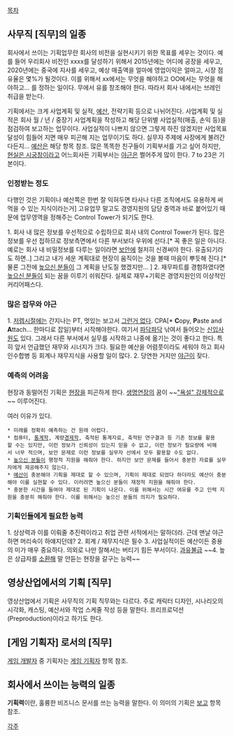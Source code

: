 [[목차]]

== 사무직 [직무]의 일종 ==
회사에서 쓰이는 기획업무란 회사의 비전을 실현시키기 위한 목표를 세우는 것이다. 예를 들어 우리회사 비전인 xxxx를 달성하기 위해서 2015년에는 어디에 공장을 세우고, 2020년에는 중국에 지사를 세우고, 예상 매출액을 얼마에 영업이익은 얼마고, 시장 점유율은 몇%가 될것이다. 이를 위해서 xx에서는 무엇을 해야하고 OO에서는 무엇을 해야하고... 를 정하는 일이다. 무에서 유를 창조해야 한다. 따라서 회사 내에서는 브레인 취급을 받는다. 

기획에서는 크게 사업계획 및 실적, [[예산]], 전략기획 등으로 나뉘어진다. 사업계획 및 실적은 회사 월 / 년 / 중장기 사업계획을 작성하고 해당 단위별 사업실적(매출, 손익 등)을 점검하여 보고하는 업무이다. 사업실적이 나쁘지 않으면 그렇게 하진 않겠지만 사업목표 달성이 힘들어 지면 매우 피곤해 지는 업무이기도 하다. 실무자 주제에 사장에게 불려간다든지... [[예산]]은 해당 항목 참조. 많은 똑똑한 친구들이 기획부서를 가고 싶어 하지만, [[현실은 시궁창]]이라고 어느회사든 기획부서는 [[야근]]은 쩔어주게 많이 한다. 7 to 23은 기본이다. 

=== 인정받는 정도 ===
다행인 것은 기획이나 예산쪽은 한번 잘 익혀두면 타사나 다른 조직에서도 유용하게 써먹을 수 있는 지식이라는거] 고유업무 말고도 경영지원의 담당 중역과 바로 붙어있기 때문에 업무영역을 정해주는 Control Tower가 되기도 한다.

1. 회사 내 많은 정보를 우선적으로 수립하므로 회사 내의 Control Tower가 된다. 많은 정보를 우선 접하므로 정보측면에서 다른 부서보다 우위에 선다.[* 꼭 좋은 일은 아니다. 예로는 회사 내 비밀정보를 다루는 일이라면 [[보안]]에 철저히 신경써야 한다. 유출되기라도 하면..] 그리고 내가 세운 계획대로 현장이 움직이는 것을 볼때 마음이 뿌듯해 진다.[* 물론 그전에 [[높으신 분들]]이 그 계획을 난도질 했겠지만... ] 
2. 재무파트를 경험하였다면 [[높으신 분들]]이 되는 꿈을 이루기 쉬워진다. 실제로 재무+기획은 경영지원인의 이상적인 커리어패스다. 

=== 많은 잡무와 야근 ===
1. [[저렙]]시절에는 간지나는 PT, 멋있는 보고서 [[그런거 없다]]. CPA[* '''C'''opy, '''P'''aste and '''A'''ttach... 한마디로 잡일]부터 시작해야한다. 여기서 [[파닥파닥]] 낚여서 들어오는 [[신입사원]]도 있다. 그래서 다른 부서에서 실무를 시작하고 나중에 옮기는 것이 좋다고 한다. 특히 앞서 언급했던 재무와 시너지가 크다. 필요한 예산을 어렴풋이라도 세워야 하고 회사 인수합병 등 회계나 재무지식을 사용할 일이 많다.
2. 당연한 거지만 [[야근]]이 잦다. 

=== 예측의 어려움 ===
현장과 동떨어진 기획은 [[현장]]을 피곤하게 한다. [[생명연장]]의 꿈이 ~~[["욕설" 강제적으로]]~~ 이루어진다.

여러 이유가 있다.
 * 미래를 정확히 예측하는 건 원래 어렵다. 
 * 컴퓨터, [[통계학]], 계량[[경제학]], 축적된 통계자료, 축적된 연구결과 등 기존 정보를 활용할 수는 있지만, 이런 정보가 신뢰성이 있는지 믿을 수 없고, 이런 정보가 필요량에 비해서 너무 적으며, 보안 문제로 이런 정보를 실무자 선에서 모두 활용할 수도 없다.
 * [[높으신 분들]]이 행정적 지원을 해줘야 한다. 하지만 보안 문제를 들어서 충분한 자료를 실무자에게 제공해주지 않는다.
 * [[예산]]이 충분해야 기획을 제대로 할 수 있으며, 기획이 제대로 되었다 하더라도 예산이 충분해야 이를 실현할 수 있다. 이러려면 높으신 분들이 재정적 지원을 해줘야 한다.
 * 충분한 시간을 들여야 제대로 된 기획이 나온다. 이를 위해서는 시간 여유를 주고 인력 지원을 충분히 해줘야 한다. 이를 위해서는 높으신 분들의 의지가 필요하다.
=== 기획인들에게 필요한 능력 ===
1. 상상력과 이를 이뤄줄 추진력이라고 취업 관련 서적에서는 말하더라. 근데 맨날 야근하면 머리속이 하얘지던데?
2. 회계 / 재무지식은 필수
3. 사업실적이든 예산이든 중용의 미가 매우 중요하다. 의외로 나만 잘해서는 버티기 힘든 부서이다. [[과유불급]]
~~4. 높은 상급자를 [[소환]]해 말 안듣는 현장을 갈구는 능력~~

== 영상산업에서의 기획 [직무] ==
영상산업에서 기획은 사무직의 기획 직무와는 다르다. 주로 캐릭터 디자인, 시나리오의 시각화, 캐스팅, 예산서와 작업 스케줄 작성 등을 말한다. 프리프로덕션(Preproduction)이라고 하기도 한다.

== [게임 기획자] 로서의 [직무] ==
[[게임 개발자]] 중 기획자는 [[게임 기획자]] 항목 참조.

== 회사에서 쓰이는 능력의 일종 ==
'''기획력'''이란, 훌륭한 비즈니스 문서를 쓰는 능력을 말한다. 이 의미의 기획은 [[보고]] 항목 참조.

[[각주]]
